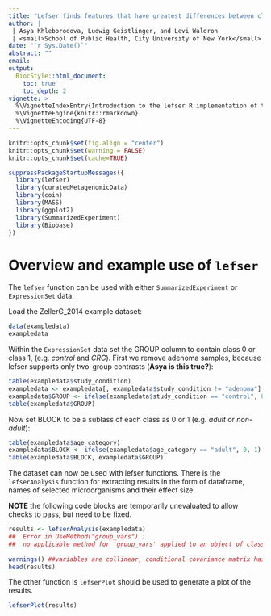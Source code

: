 ```yaml
---
title: "Lefser finds features that have greatest differences between classes."
author: |
 | Asya Khleborodova, Ludwig Geistlinger, and Levi Waldron
 | <small>School of Public Health, City University of New York</small>
date: "`r Sys.Date()`"
abstract: ""
email:
output:
  BiocStyle::html_document:
    toc: true
    toc_depth: 2
vignette: >
  %\VignetteIndexEntry{Introduction to the lefser R implementation of the popular LEfSE software for biomarker discovery in microbiome analysis.}
  %\VignetteEngine{knitr::rmarkdown}
  %\VignetteEncoding{UTF-8}  
---
```


```r
knitr::opts_chunk$set(fig.align = "center")
knitr::opts_chunk$set(warning = FALSE)
knitr::opts_chunk$set(cache=TRUE)
```

```r
suppressPackageStartupMessages({
  library(lefser)
  library(curatedMetagenomicData)
  library(coin)
  library(MASS)
  library(ggplot2)
  library(SummarizedExperiment)
  library(Biobase)
})
```

# Overview and example use of `lefser`

The `lefser` function can be used with either `SummarizedExperiment`
or `ExpressionSet` data.

Load the ZellerG_2014 example dataset:

```r
data(exampledata)
exampledata
```

Within the `ExpressionSet` data set the GROUP column to contain class 0 or class 1, (e.g. *control* and *CRC*). First we remove adenoma samples, because lefser supports only two-group contrasts (**Asya is this true?**):

```r
table(exampledata$study_condition)
exampledata <- exampledata[, exampledata$study_condition != "adenoma"]
exampledata$GROUP <- ifelse(exampledata$study_condition == "control", 0, 1)
table(exampledata$GROUP)
```


Now set BLOCK to be a sublass of each class as 0 or 1 (e.g. *adult* or *non-adult*):

```r
table(exampledata$age_category)
exampledata$BLOCK <- ifelse(exampledata$age_category == "adult", 0, 1)
table(exampledata$BLOCK, exampledata$GROUP)
```

The dataset can now be used with lefser functions. There is the `lefserAnalysis` function for extracting 
results in the form of dataframe, names of selected microorganisms and their effect size.

**NOTE** the following code blocks are temporarily unevaluated to allow checks to pass, but need to be fixed.

```r
results <- lefserAnalysis(exampledata)
##  Error in UseMethod("group_vars") : 
##  no applicable method for 'group_vars' applied to an object of class ##  "logical"
  
warnings() ##variables are collinear, conditional covariance matrix has zero diagonal elements - maybe need a different example, or to explain what the collinear variables are and the consequences
head(results)
```

The other function is `lefserPlot` should be used to generate a plot of the results.

```r
lefserPlot(results)
```
